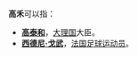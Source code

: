 '''高禾'''可以指：
* '''[[高泰和|高泰和]]'''，[[大理国|大理国]]大臣。
* '''[[西德尼·戈武|西德尼·戈武]]'''，[[法国|法国]][[足球|足球]][[运动员|运动员]]。

{{Disambig|Cat=二字消歧義}}